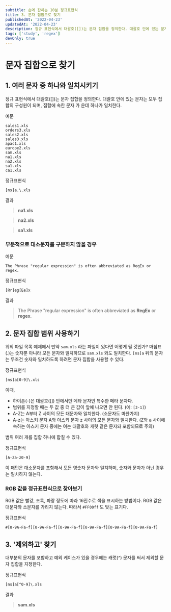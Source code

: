 ```yaml
---
subtitle: 손에 잡히는 10분 정규표현식
title: 3. 문자 집합으로 찾기
publishedAt: '2022-04-23'
updatedAt: '2022-04-23'
description: 정규 표현식에서 대괄호([])는 문자 집합을 정의한다. 대괄호 안에 있는 문자는 모두 집합의 구성원이 되며, 집합에 속한 문자 가 운데 하나가 일치한다.
tags: ['study', 'regex']
devOnly: true
---
```


# 문자 집합으로 찾기

## 1. 여러 문자 중 하나와 일치시키기

정규 표현식에서 대괄호([])는 문자 집합을 정의한다. 대괄호 안에 있는 문자는 모두 집합의 구성원이 되며, 집합에 속한 문자 가 운데 하나가 일치한다.

예문

```regex
sales1.xls
orders3.xls
sales2.xls
sales3.xls
apac1.xls
europe2.xls
sam.xls
na1.xls
na2.xls
sa1.xls
ca1.xls
```

정규표현식

```regex
[ns]a.\.xls
```

결과

> **na1.xls**

> **na2.xls**

> **sa1.xls**

### 부분적으로 대소문자를 구분하지 않을 경우

예문

```regex
The Phrase "regular expression" is often abbreviated as RegEx or regex.
```

정규표현식

```regex
[Rr]eg[Ee]x
```

결과

> The Phrase "regular expression" is often abbreviated as **RegEx** or **regex**.

## 2. 문자 집합 범위 사용하기

위의 파일 목록 예제에서 만약 `sam.xls` 라는 파일이 있다면 어떻게 될 것인가? 마침표(.)는 숫자뿐 아니라 모든 문자와 일치하므로 `sam.xls` 와도 일치한다. `[ns]a` 뒤의 문자는 무조건 숫자와 일치하도록 하려면 문자 집합을 사용할 수 있다.

정규표현식

```regex
[ns]a[0-9]\.xls
```

이때,

- 하이픈(-)은 대괄호([]) 안에서만 메타 문자인 특수한 메타 문자다.
- 범위를 지정할 때는 두 값 중 더 큰 값이 앞에 나오면 안 된다. (예: `[3-1]`)
- A-Z는 A부터 Z 사이의 모든 대문자와 일치한다. (소문자도 마찬가지)
- A-z는 아스키 문자 A와 아스키 문자 z 사이의 모든 문자와 일치한다. (Z와 a 사이에 속하는 아스키 문자 중에는 여는 대괄호와 캐럿 같은 문자돠 포함되므로 주의)

범위 여러 개를 집합 하나에 합칠 수 있다.

정규표현식

```regex
[A-Za-z0-9]
```

이 패턴은 대소문자를 포함해서 모든 영숫자 문자와 일치하며, 숫자와 문자가 아닌 경우는 일치하지 않는다.

### RGB 값을 정규표현식으로 찾아보기

RGB 값은 빨강, 초록, 파랑 정도에 따라 16진수로 색을 표시하는 방법이다. RGB 값은 대문자와 소문자를 가리지 않는다. 따라서 `#FF00ff` 도 맞는 표기다.

정규표현식

```regex
#[0-9A-Fa-f][0-9A-Fa-f][0-9A-Fa-f][0-9A-Fa-f][0-9A-Fa-f][0-9A-Fa-f]
```

## 3. '제외하고' 찾기

대부분의 문자를 포함하고 예외 케이스가 있을 경우에는 캐럿(^) 문자를 써서 제외할 문자 집합을 지정한다.

정규표현식

```regex
[ns]a[^0-9]\.xls
```

결과

> **sam.xls**
